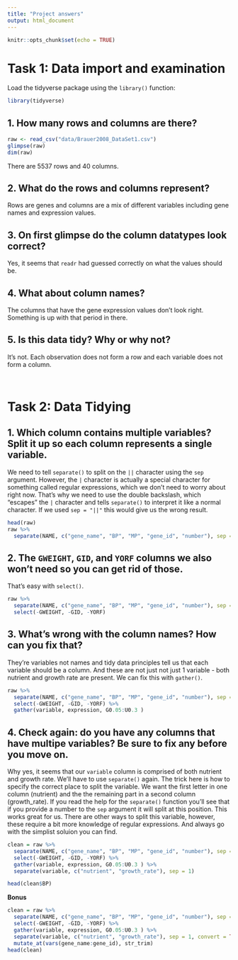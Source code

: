 ```yaml
---
title: "Project answers"
output: html_document
---
```


```r
knitr::opts_chunk$set(echo = TRUE)
```

# Task 1: Data import and examination

Load the tidyverse package using the `library()` function:
```r
library(tidyverse)
```

## 1. How many rows and columns are there?

```r
raw <- read_csv("data/Brauer2008_DataSet1.csv")
glimpse(raw)
dim(raw)
```

There are 5537 rows and 40 columns.

## 2. What do the rows and columns represent?

Rows are genes and columns are a mix of different variables including gene names and expression values.

## 3. On first glimpse do the column datatypes look correct?

Yes, it seems that `readr` had guessed correctly on what the values should be.

## 4. What about column names? 

The columns that have the gene expression values don't look right.  Something is up with that period in there.

## 5. Is this data tidy?  Why or why not?  

It's not.  Each observation does not form a row and each variable does not form a column.

<br>

# Task 2: Data Tidying


## 1. Which column contains multiple variables?  Split it up so each column represents a single variable.

We need to tell `separate()` to split on the `||` character using the `sep` argument.  However, the `|` character is actually a special character for something called regular expressions, which we don't need to worry about right now.  That's why we need to use the double backslash, which "escapes" the `|` character and tells `separate()` to interpret it like a normal character. If we used `sep = "||"` this would give us the wrong result.

```r
head(raw)
raw %>% 
  separate(NAME, c("gene_name", "BP", "MP", "gene_id", "number"), sep = "\\|\\|") 
```

## 2. The `GWEIGHT`, `GID`, and `YORF` columns we also won't need so you can get rid of those.

That's easy with `select()`.

```r
raw %>% 
  separate(NAME, c("gene_name", "BP", "MP", "gene_id", "number"), sep = "\\|\\|") %>% 
  select(-GWEIGHT, -GID, -YORF)
```

## 3. What's wrong with the column names?  How can you fix that?

They're variables not names and tidy data principles tell us that each variable should be a column.  And these are not just not just 1 variable - both nutrient and growth rate are present.  We can fix this with `gather()`.

```r
raw %>% 
  separate(NAME, c("gene_name", "BP", "MP", "gene_id", "number"), sep = "\\|\\|") %>% 
  select(-GWEIGHT, -GID, -YORF) %>% 
  gather(variable, expression, G0.05:U0.3 )
```

## 4. Check again: do you have any columns that have multipe variables?  Be sure to fix any before you move on.

Why yes, it seems that our `variable` column is comprised of both nutrient and growth rate.  We'll have to use `separate()` again.  The trick here is how to specify the correct place to split the variable.  We want the first letter in one column (nutrient) and the the remaining part in a second column (growth_rate).  If you read the help for the `separate()` function you'll see that if you provide a number to the `sep` argument it will split at this position.  This works great for us.  There are other ways to split this variable, however, these require a bit more knowledge of regular expressions.  And always go with the simplist soluion you can find.

```r
clean = raw %>% 
  separate(NAME, c("gene_name", "BP", "MP", "gene_id", "number"), sep = "\\|\\|") %>% 
  select(-GWEIGHT, -GID, -YORF) %>% 
  gather(variable, expression, G0.05:U0.3 ) %>% 
  separate(variable, c("nutrient", "growth_rate"), sep = 1)
```

```r
head(clean$BP)
```

**Bonus**

```r
clean = raw %>% 
  separate(NAME, c("gene_name", "BP", "MP", "gene_id", "number"), sep = "\\|\\|") %>% 
  select(-GWEIGHT, -GID, -YORF) %>% 
  gather(variable, expression, G0.05:U0.3 ) %>% 
  separate(variable, c("nutrient", "growth_rate"), sep = 1, convert = TRUE) %>% 
  mutate_at(vars(gene_name:gene_id), str_trim)
head(clean)
```

<!-- # Task 3: Plots -->


<!-- ## 1. Filter your now cleaned data to contain only the gene LEU1. -->
<!-- ```{r} -->
<!-- clean %>%  -->
<!--   filter(gene_name == "LEU1")  -->
<!-- ``` -->

<!-- ## 2. Make a plot of the expression of this gene at various growth rates.  Use colour to distinguish the different nutrients. -->
<!-- ```{r} -->
<!-- clean %>%  -->
<!--   filter(gene_name == "LEU1") %>%  -->
<!--   ggplot(aes(x = growth_rate, y = expression)) + -->
<!--     geom_line(aes(colour = nutrient))  -->
<!-- ``` -->

<!-- ## 3. What are some conclusions you can make from this data? -->
<!--  - When leucine is limiting the expression of LEU1 is higher than when any of the other nutrients are limiting. -->
<!--  - As growth rate increase the expresison of LEU1 decreases but only in leucine limiting conditions.  In all other conditions it increases as growth rate increases. -->


<!-- ## 4. What biological process is LEU1 classified as? -->
<!-- leucine biosynthesis -->

<!-- ## 5. Filter your cleaned data for all genes that are in the same biological process as LEU1. -->
<!-- ```{r} -->
<!-- clean %>%  -->
<!--   filter(BP == "leucine biosynthesis") -->
<!-- ``` -->

<!-- ## 6. Make a plot of these genes, the same as you had for LEU1 but faceted by gene. -->
<!-- ```{r} -->
<!-- clean %>%  -->
<!--   filter(BP == "leucine biosynthesis") %>%  -->
<!--   ggplot(aes(x = growth_rate, y = expression)) + -->
<!--     geom_line(aes(colour = nutrient)) + -->
<!--     facet_wrap(~gene_name) -->
<!-- ``` -->

<!-- ## 7. Do any of the other genes follow the same pattern as LEU1?   -->

<!-- LEU2 seems to but the expression difference in leucine limiting conditions is not quite so high. -->


<!-- ## 8. Make it pretty -->

<!-- ```{r} -->
<!-- clean %>%  -->
<!--   filter(BP == "leucine biosynthesis") %>%  -->
<!--   ggplot(aes(x = growth_rate, y = expression, colour = nutrient)) + -->
<!--     geom_line() + -->
<!--     geom_point() + -->
<!--     facet_wrap(~gene_name) + -->
<!--     scale_color_brewer("Nutrient", palette = "Accent") + -->
<!--     theme_bw() + -->
<!--     labs(x = "Growth Rate", y = "Expression (log2)") + -->
<!--     theme(strip.background = element_blank()) -->
<!-- ``` -->

<!-- ## Bonus: Changing nutrient names -->

<!-- ```{r} -->
<!-- nutrient_key = c( -->
<!--   G = "Glucose", -->
<!--   N = "Ammonium", -->
<!--   P = "Phosphate", -->
<!--   S = "Sulfate", -->
<!--   U = "Uracil", -->
<!--   L = "Leucine" -->
<!-- ) -->
<!-- nutrient_key["P"] -->

<!-- clean %>%  -->
<!--   mutate(nutrient_names = nutrient_key[nutrient]) %>%  -->
<!--     filter(BP == "leucine biosynthesis") %>%  -->
<!--     ggplot(aes(x = growth_rate, y = expression, colour = nutrient_names)) + -->
<!--     geom_line() + -->
<!--     geom_point() + -->
<!--     facet_wrap(~gene_name) + -->
<!--     scale_color_brewer("Nutrient", palette = "Accent") + -->
<!--     theme_bw() + -->
<!--     labs(x = "Growth Rate", y = "Expression (log2)") + -->
<!--     theme(strip.background = element_blank()) -->

<!-- ``` -->


<!-- # Task 4: Heatmaps -->

<!-- ## 1. Start by installing the `pheatmap` package from CRAN.  Have a look at the help page for the `pheatamp()` function.  Which argument specifies the data?  What format does it need?  -->

<!-- ```{r} -->
<!-- #install.packages("pheatmap") -->
<!-- library(pheatmap) -->
<!-- ?pheatmap -->
<!-- ``` -->

<!-- Looks like `pheatmap()` needs a numeric matix given with the `mat` arguments, which is the first and only required arugment. -->

<!-- ## 2. Using what you learned from the help function get the gene expression data into a format that `pheatmap()` can use.  Think about what you want your heatmap to look like - what are the columns and rows? -->

<!-- Here we're going to go back to our pre-tidied data.  This doesn't negate the work we did to tidy it nor does it mean the the data is now 'dirty' or bad somehow.  Tidy data is standardized but many R tools still don't work with data in this format and so we must adapt. -->
<!-- ```{r} -->
<!-- head(raw) -->
<!-- hm_mat = raw %>%  -->
<!--   select(-GID, -YORF, -NAME, -GWEIGHT) %>%  -->
<!--   as.matrix() -->

<!-- class(hm_mat) -->
<!-- typeof(hm_mat) -->
<!-- ``` -->

<!-- ## 3. Once you've got data in the correct format start by making a simple heatmap with default parameters.  Do you like it?  Is there anything wrong with it?  What would change from a data interpretation perspective?  What about from aethetics perspective? -->

<!-- ```{r} -->
<!-- pheatmap(hm_mat) -->
<!-- ``` -->

<!-- Overall this actually looks pretty good.  Because these data have already been normalized and scaled we don't need to do much here but there are few tweaks that may help.  -->
<!-- * The default is to order both the rows and columns, however, because this is a timecourse experiment we may not want to order the columns.  In fact if we look at the raw data we see that the columns are already ordered by time.   -->
<!-- * The colours are better than the typical red/green (which you should NEVER use, BTW) but still leave something to be desired.  This could be changed in a final version of the plot.  Note that we have a diverging colour scale with values ranging from -6 to +6.  This is becuase these data are mean-centred.  Blue (negative) values are below the mean for that gene and red values (positive) are above the mean for that gene.  Yellow is the mean expression for that gene.  Mean-centering is a handy way to show fold-changes, but should always be displayed with a diverging colour scale. -->
<!-- ```{r} -->
<!-- ``` -->

<!-- ```{r} -->
<!-- library(RColorBrewer) -->
<!-- pheatmap(hm_mat,  -->
<!--          cluster_cols = FALSE,  -->
<!--          color = colorRampPalette(rev(brewer.pal(n = 7, name = "RdBu")))(100), -->
<!--          breaks = seq(-5, 5, length.out = 101) -->
<!-- ) -->
<!-- ``` -->




